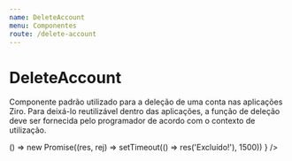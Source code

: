 ```yaml
---
name: DeleteAccount
menu: Componentes
route: /delete-account
---
```



# DeleteAccount
Componente padrão utilizado para a deleção de uma conta nas aplicações Ziro. Para deixá-lo reutilizável dentro das aplicações, a função de deleção deve ser fornecida pelo programador de acordo com o contexto de utilização.

<Playground>
	<div style={{ ...containerDocz, height: '230px', display: 'grid', gridTemplateColumns: 'auto auto auto', gridColumnGap: '30px', margin: '0 auto 20px', textAlign: 'center' }}>
		<DeleteAccount sendToBackend={ () => () => new Promise((res, rej) => setTimeout(() => res('Excluído!'), 1500)) } />
	</div>
</Playground>

<Props of={DeleteAccount} />